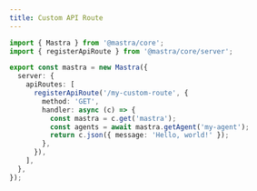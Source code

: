 ```yaml
---
title: Custom API Route
---
```


```typescript showLineNumbers
import { Mastra } from '@mastra/core';
import { registerApiRoute } from '@mastra/core/server';

export const mastra = new Mastra({
  server: {
    apiRoutes: [
      registerApiRoute('/my-custom-route', {
        method: 'GET',
        handler: async (c) => {
          const mastra = c.get('mastra');
          const agents = await mastra.getAgent('my-agent');
          return c.json({ message: 'Hello, world!' });
        },
      }),
    ],
  },
});
```


